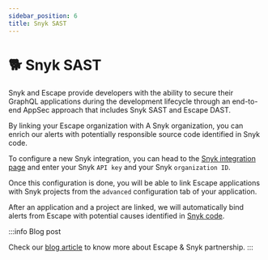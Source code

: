 ```yaml
---
sidebar_position: 6
title: Snyk SAST
---
```


# 🐕 Snyk SAST

Snyk and Escape provide developers with the ability to secure their GraphQL applications during the development lifecycle through an end-to-end AppSec approach that includes Snyk SAST and Escape DAST.

By linking your Escape organization with A Snyk organization, you can enrich our alerts with potentially responsible source code identified in Snyk code.

To configure a new Snyk integration, you can head to the [Snyk integration page](https://app.escape.tech/integrations/snyk) and enter your Snyk `API key` and your Snyk `organization ID`.

Once this configuration is done, you will be able to link Escape applications with Snyk projects from the `advanced` configuration tab of your application.

After an application and a project are linked, we will automatically bind alerts from Escape with potential causes identified in [Snyk code](https://snyk.io/product/snyk-code/).

:::info Blog post

Check our [blog article](https://escape.tech/blog/introducing-sdast-escape-now-features-an-integration-for-snyk-code/) to know more about Escape & Snyk partnership.
:::